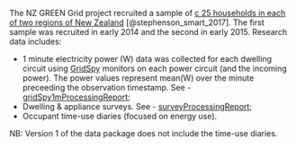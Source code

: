The NZ GREEN Grid project recruited a sample of [c 25 households in each of two regions of New Zealand](overviewReport.html) [@stephenson_smart_2017]. The first sample was recruited in early 2014 and the second in early 2015. Research data includes:

 * 1 minute electricity power (W) data was collected for each dwelling circuit using [GridSpy](https://gridspy.com/) monitors on each power circuit (and the incoming power). The power values represent mean(W) over the minute preceeding the observation timestamp. See - [gridSpy1mProcessingReport](gridSpy1mProcessingReport.html);
 * Dwelling & appliance surveys. See - [surveyProcessingReport](surveyProcessingReport.html);
 * Occupant time-use diaries (focused on energy use).
 
 NB: Version 1 of the data package does not include the time-use diaries.